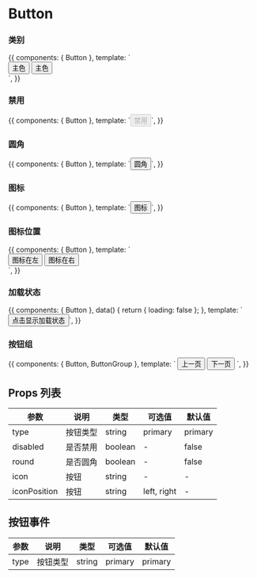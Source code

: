 
<Meta title="按钮" component={Button} />

# Button

### 类别

<Preview>
  <Story name="类别">
    {{
      components: { Button },
      template: `
        <div>
            <Button type="primary">主色</Button> 
            <Button type="primary">主色</Button> 
        </div>
      `,
    }}
  </Story>
</Preview>

### 禁用

<Preview>
  <Story name="禁用">
    {{
      components: { Button },
      template: `<Button disabled>禁用</Button>`,
    }}
  </Story>
</Preview>

### 圆角

<Preview>
  <Story name="圆角">
    {{
      components: { Button },
      template: `<Button round>圆角</Button>`,
    }}
  </Story>
</Preview>

### 图标

<Preview>
  <Story name="图标">
    {{
      components: { Button },
      template: `<Button icon="setting">图标</Button>`,
    }}
  </Story>
</Preview>

### 图标位置

<Preview>
  <Story name="图标位置">
    {{
      components: { Button },
      template: `<div>
        <Button icon="download" iconPosition="left">图标在左</Button>
        <Button icon="download" iconPosition="right">图标在右</Button>
      </div>`,
    }}
  </Story>
</Preview>

### 加载状态

<Preview>
  <Story name="加载状态">
    {{
      components: { Button },
      data() {
        return { loading: false };
      },
      template: `<Button :loading="loading" @click="loading = !loading">点击显示加载状态</Button>`,
    }}
  </Story>
</Preview>

### 按钮组

<Preview>
  <Story name="按钮组">
    {{
      components: { Button, ButtonGroup },
      template: ` <ButtonGroup> <Button icon="left">上一页</Button> <Button icon="right" iconPosition="right">下一页</Button> </ButtonGroup>`,
    }}
  </Story>
</Preview>

## Props 列表

| 参数         | 说明     | 类型    | 可选值      | 默认值  |
| ------------ | -------- | ------- | ----------- | ------- |
| type         | 按钮类型 | string  | primary     | primary |
| disabled     | 是否禁用 | boolean | -           | false   |
| round        | 是否圆角 | boolean | -           | false   |
| icon         | 按钮     | string  | -           | -       |
| iconPosition | 按钮     | string  | left, right | -       |

## 按钮事件

| 参数 | 说明     | 类型   | 可选值  | 默认值  |
| ---- | -------- | ------ | ------- | ------- |
| type | 按钮类型 | string | primary | primary |
